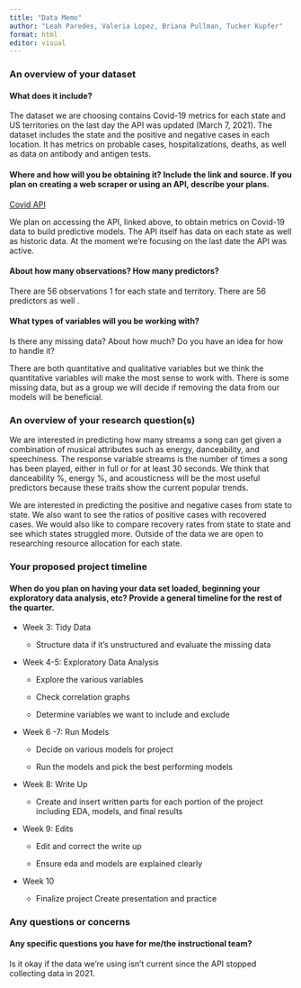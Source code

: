 ```yaml
---
title: "Data Memo"
author: "Leah Paredes, Valeria Lopez, Briana Pullman, Tucker Kupfer"
format: html
editor: visual
---
```


### An overview of your dataset

#### What does it include?

The dataset we are choosing contains Covid-19 metrics for each state and US territories on the last day the API was updated (March 7, 2021). The dataset includes the state and the positive and negative cases in each location. It has metrics on probable cases, hospitalizations, deaths, as well as data on antibody and antigen tests.

#### Where and how will you be obtaining it? Include the link and source. If you plan on creating a web scraper or using an API, describe your plans.

[Covid API](https://covidtracking.com/data/api)

We plan on accessing the API, linked above, to obtain metrics on Covid-19 data to build predictive models. The API itself has data on each state as well as historic data. At the moment we're focusing on the last date the API was active.

#### About how many observations? How many predictors?

There are 56 observations 1 for each state and territory. There are 56 predictors as well .

#### What types of variables will you be working with?

Is there any missing data? About how much? Do you have an idea for how to handle it?

There are both quantitative and qualitative variables but we think the quantitative variables will make the most sense to work with. There is some missing data, but as a group we will decide if removing the data from our models will be beneficial.

### An overview of your research question(s)

We are interested in predicting how many streams a song can get given a combination of musical attributes such as energy, danceability, and speechiness. The response variable streams is the number of times a song has been played, either in full or for at least 30 seconds. We think that danceability %, energy %, and acousticness will be the most useful predictors because these traits show the current popular trends.

We are interested in predicting the positive and negative cases from state to state. We also want to see the ratios of positive cases with recovered cases. We would also like to compare recovery rates from state to state and see which states struggled more. Outside of the data we are open to researching resource allocation for each state.

### Your proposed project timeline

#### When do you plan on having your data set loaded, beginning your exploratory data analysis, etc? Provide a general timeline for the rest of the quarter.

-   Week 3: Tidy Data

    -   Structure data if it’s unstructured and evaluate the missing data

-   Week 4-5: Exploratory Data Analysis

    -   Explore the various variables

    -   Check correlation graphs

    -   Determine variables we want to include and exclude

-   Week 6 -7: Run Models

    -   Decide on various models for project

    -   Run the models and pick the best performing models

-   Week 8: Write Up

    -   Create and insert written parts for each portion of the project including EDA, models, and final results

-   Week 9: Edits

    -   Edit and correct the write up

    -   Ensure eda and models are explained clearly

-   Week 10

    -   Finalize project Create presentation and practice

### **Any questions or concerns**

#### Any specific questions you have for me/the instructional team?

Is it okay if the data we're using isn't current since the API stopped collecting data in 2021.
